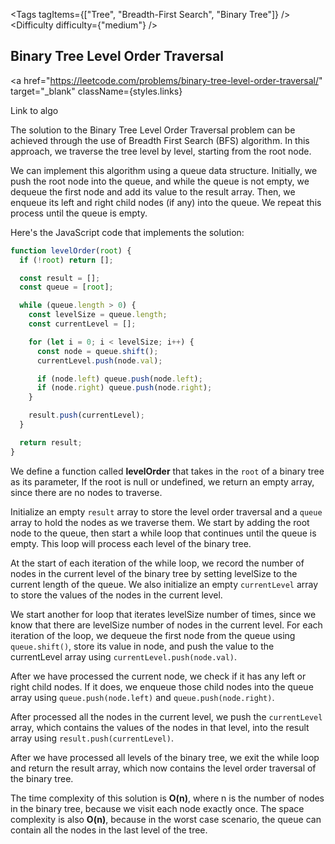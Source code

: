 
<Tags tagItems={["Tree", "Breadth-First Search", "Binary Tree"]} />
<Difficulty difficulty={"medium"} />
## Binary Tree Level Order Traversal

<a
  href="https://leetcode.com/problems/binary-tree-level-order-traversal/"
  target="_blank"
  className={styles.links}
>
  Link to algo
</a>

The solution to the Binary Tree Level Order Traversal problem can be achieved through the use of Breadth First Search (BFS) algorithm. In this approach, we traverse the tree level by level, starting from the root node.

We can implement this algorithm using a queue data structure. Initially, we push the root node into the queue, and while the queue is not empty, we dequeue the first node and add its value to the result array. Then, we enqueue its left and right child nodes (if any) into the queue. We repeat this process until the queue is empty.

Here's the JavaScript code that implements the solution:

```js
function levelOrder(root) {
  if (!root) return [];

  const result = [];
  const queue = [root];

  while (queue.length > 0) {
    const levelSize = queue.length;
    const currentLevel = [];

    for (let i = 0; i < levelSize; i++) {
      const node = queue.shift();
      currentLevel.push(node.val);

      if (node.left) queue.push(node.left);
      if (node.right) queue.push(node.right);
    }

    result.push(currentLevel);
  }

  return result;
}
```

We define a function called **levelOrder** that takes in the `root` of a binary tree as its parameter, If the root is null or undefined, we return an empty array, since there are no nodes to traverse.

Initialize an empty `result` array to store the level order traversal and a `queue` array to hold the nodes as we traverse them. We start by adding the root node to the queue, then start a while loop that continues until the queue is empty. This loop will process each level of the binary tree.

At the start of each iteration of the while loop, we record the number of nodes in the current level of the binary tree by setting levelSize to the current length of the queue. We also initialize an empty `currentLevel` array to store the values of the nodes in the current level.

We start another for loop that iterates levelSize number of times, since we know that there are levelSize number of nodes in the current level. For each iteration of the loop, we dequeue the first node from the queue using `queue.shift()`, store its value in node, and push the value to the currentLevel array using `currentLevel.push(node.val)`.

After we have processed the current node, we check if it has any left or right child nodes. If it does, we enqueue those child nodes into the queue array using `queue.push(node.left)` and `queue.push(node.right)`.

After processed all the nodes in the current level, we push the `currentLevel` array, which contains the values of the nodes in that level, into the result array using `result.push(currentLevel)`.

After we have processed all levels of the binary tree, we exit the while loop and return the result array, which now contains the level order traversal of the binary tree.

The time complexity of this solution is **O(n)**, where n is the number of nodes in the binary tree, because we visit each node exactly once. The space complexity is also **O(n)**, because in the worst case scenario, the queue can contain all the nodes in the last level of the tree.
